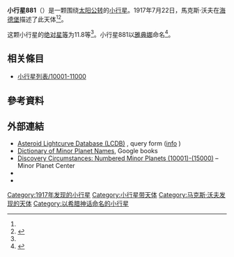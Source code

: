 {{Infobox planet
 | minorplanet     = yes
 | name            = 881 Athene
 | background      = #D6D6D6
 | image = 
 | image_size      = 
 | caption         =
 | discovery_ref   =  <ref name="MPC-object" />
 | discoverer      = [[馬克斯·沃夫|馬克斯·沃夫]]
 | discovery_site  = [[海德堡|海德堡]]
 | discovered      = 1917年7月22日
 | mpc_name        = 881 Athene
 | alt_names       = 881 Athene
 | pronounced      = 
 | named_after     = <ref name="MPC-object" />
 | mp_category     = [[主帶小行星|主帶小行星]] <ref name="MPC-object" /><ref name="jpldata" />
 | orbit_ref       = <ref name="a">[http://ssd.jpl.nasa.gov/sbdb.cgi?sstr=881 881] {{WebCite|url=https://www.webcitation.org/66JHkdw40?url=http://ssd.jpl.nasa.gov/sbdb.cgi?sstr=881 |date=20120320174949 |dateformat=iso }}，小行星數據庫瀏覽器（JPL Small-Body Database Browser）－[[美国国家航空航天局|美国国家航空航天局]]喷气推进实验室</ref>
 | epoch           = 2018-03-23.0（[[儒略日|JD]] 2458200.5）
 | uncertainty     = 0
 | observation_arc = 
 | aphelion = {{convert|3.152|AU|km|3|abbr=on|lk=out}}
 | perihelion      = {{convert|2.0761167|AU|km|3|abbr=on}}
 | semimajor       = 2.6141009
 | eccentricity    = 0.2058008
 | period          = 4.23[[儒略年|yr]]
 | mean_anomaly    = 294.83584[[度|°]]
 | mean_motion     = {{Deg2DMS|0.23319560|sup=ms}} / day
 | inclination     = 14.18644
 | asc_node        = 277.04361°
 | arg_peri        = 41.14651
 | mean_diameter   = 
 | rotation        = 
 | albedo          =
 | spectral_type   =
 | abs_magnitude   = 11.8<ref name="jpldata" />
}}
'''小行星881'''（{{lang-en|881 Athene}}）是一颗围绕[[太阳|太阳]][[公转|公转]]的[[小行星|小行星]]。1917年7月22日，馬克斯·沃夫在[[海德堡|海德堡]]描述了此天体<ref name="a" /><ref>{{cite news|title=小行星列表|url=http://cfa-www.harvard.edu/iau/lists/NumberedMPs.txt|accessdate=2018-10-19|newspaper=哈佛大学|archive-date=2008-05-17|archive-url=https://web.archive.org/web/20080517010638/http://cfa-www.harvard.edu/iau/lists/NumberedMPs.txt|dead-url=no}}</ref>。

这颗小行星的[[绝对星等|绝对星等]]为11.8等<ref name="a" />。小行星881以[[雅典娜|雅典娜]]命名<ref>{{cite book|author=Paul Herget|title=The Names of the Minor Planets|year=1968}}</ref>。

== 相关條目 ==
*[[小行星列表/10001-11000|小行星列表/10001-11000]]

== 參考資料 ==
{{reflist|refs=

<ref name="jpldata">{{cite web
 |type         = 2018-01-26 last obs.
 |title        = JPL Small-Body Database Browser:881 Athene-881 Athene
 |url          = https://ssd.jpl.nasa.gov/sbdb.cgi?sstr=881
 |publisher    = [[Jet_Propulsion_Laboratory|Jet Propulsion Laboratory]]
 |accessdate   = 28 March 2018
 |archive-date = 2020-08-03
 |archive-url  = https://web.archive.org/web/20200803102202/https://ssd.jpl.nasa.gov/sbdb.cgi?sstr=881
 |dead-url     = no
}}</ref>

<ref name="MPC-object">{{cite web
  |title      = 881 Athene
  |work      = Minor Planet Center
  |url      = https://www.minorplanetcenter.net/db_search/show_object?object_id=881
  |accessdate      = 28 March 2018
  |archive-date      = 2014-01-03
  |archive-url      = https://web.archive.org/web/20140103174043/http://www.minorplanetcenter.net/db_search/show_object?object_id=881
  |dead-url      = no
  }}</ref>

}}

==  外部連結 ==
* [http://www.minorplanet.info/PHP/lcdbsummaryquery.php Asteroid Lightcurve Database (LCDB)] {{Wayback|url=http://www.minorplanet.info/PHP/lcdbsummaryquery.php |date=20171210173955 }}, query form ([http://www.minorplanet.info/lightcurvedatabase.html info] {{Wayback|url=http://www.minorplanet.info/lightcurvedatabase.html |date=20171216050541 }})
* [https://books.google.com/books?id=aeAg1X7afOoC&pg Dictionary of Minor Planet Names], Google books
* [http://www.minorplanetcenter.net/iau/lists/NumberedMPs010001.html Discovery Circumstances: Numbered Minor Planets (10001)-(15000)] {{Wayback|url=http://www.minorplanetcenter.net/iau/lists/NumberedMPs010001.html |date=20180612162317 }} – Minor Planet Center
* {{AstDys|881}}
* {{JPL small body}}

{{Minor Planet Number|[[小行星880|小行星880]]|[[小行星882|小行星882]]}}
{{小天体}}

[[Category:1917年发现的小行星|Category:1917年发现的小行星]]
[[Category:小行星带天体|Category:小行星带天体]]
[[Category:马克斯·沃夫发现的天体|Category:马克斯·沃夫发现的天体]]
[[Category:以希腊神话命名的小行星|Category:以希腊神话命名的小行星]]


{{Beltasteroid-stub}}
